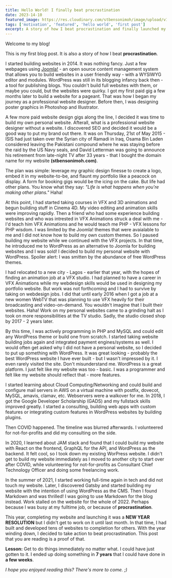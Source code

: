 ```yaml
---
title: Hello World! I finally beat procrastination
date: 2023-14-10
featured_image: https://res.cloudinary.com/stbensonimoh/image/upload/v1692657775/blog-content/photo-1607523751915-5291fab91551_ixp347.jpg
tags: ['motivation', 'featured', 'hello world', 'first post']
excerpt: A story of how I beat procrastination and finally launched my personal website after 7 years of procrastination.
---
```

Welcome to my blog!

This is my first blog post. It is also a story of how I beat <span title="Procrastination refers to the act of delaying or postponing tasks, often to a later time, despite knowing that such delays may have negative consequences. It involves voluntarily putting off actions or decisions that need to be made, and it is often considered a behavior associated with avoiding tasks perceived as difficult, unpleasant, or overwhelming.">**procrastination**</span>.

I started building websites in 2014. It was nothing fancy. Just a few webpages using [Joomla!](https://www.joomla.org/) - an open source content management system that allows you to build websites in a user friendly way - with a WYSIWYG editor and modules. WordPress was still in its blogging infancy back then - a tool for publishing blogs. You couldn't build full websites with them, or maybe you could, but the websites were quirky. I got my first paid gig a few months later to build a website for a pageant. That was how I began my journey as a professional website designer. Before then, I was designing poster graphics in Photoshop and Illustrator.

A few more paid website design gigs along the line, I decided it was time to build my own personal website. Afterall, what is a professional website designer without a website. I discovered SEO and decided it would be a good way to put my brand out there. It was on Thursday, 21st of May 2015 - ISIS had just taken over the Syrian city of Ramadi in Iraq, Osama Bin Laden considered leaving the Pakistani compound where he was staying before the raid by the US Navy seals, and David Letterman was going to announce his retirement from late-night TV after 33 years - that I bought the domain name for my website **(stbensonimoh.com)**.

The plan was simple: leverage my graphic design finesse to create a logo, embed it in my website-to-be, and flaunt my portfolio like a peacock on display. A form for booking gigs would be the icing on the cake. But life had other plans. You know what they say: *"Life is what happens when you're making other plans."* Haha!

At this point, I had started taking courses in VFX and 3D animations and begun building stuff in Cinema 4D. My video editing and animation skills were improving rapidly. Then a friend who had some experience building websites and who was intrested in VFX Animations struck a deal with me - I'd teach him VFX Animations and he would teach me PHP - VFX lessons for PHP wisdom. I was limited by the Joomla! themes that were avaialable to me and I did not know how to build my own custom themes. So I paused building my website while we continued with the VFX projects. In that time, he introduced me to WordPress as an alternative to Joomla for building websites and I was sold! I decided to build my personal website with WordPress. Spoiler alert: I was smitten by the abundance of free WordPress themes.

I had relocated to a new city - Lagos - earlier that year, with the hopes of finding an animation job at a VFX studio. I had planned to have a career in VFX Animations while my webdesign skills would be used in designing my portfolio website. But work was not forthcoming and I had to survive by taking on webdesign jobs. I did that until early 2016 when I got a job at a new women WebTV that was planning to use VFX heavily for their broadcasting and video-on-demand. You wouldn't imagine that I built their websites. Haha! Work on my personal websites came to a grinding halt as I took on more responsibilities at the TV studio. Sadly, the studio closed shop by 2017 - 2 years later.

By this time, I was actively programming in PHP and MySQL and could edit any WordPress theme or build one from scratch. I started taking website building jobs again and integrated payment engines/systems as well. I would often get asked why I did not have a personal website, so I decided to put up something with WordPress. It was great looking - probably the best WordPress website I have ever built - but I wasn't impressed by it. I even rarely visited the site. Don't misunderstand me. WordPress is a great platform. I just felt like my website was too - basic. I was a programmer and felt like my website should reflect that - more features.

I started learning about Cloud Computing/Networking and could build and configure mail servers in AWS on a virtual machine with postfix, dovecot, MySQL, amavis, clamav, etc. Webservers were a walkover for me. In 2018, I got the Google Developer Scholarship (GADS) and my fullstack skills improved greatly. I started a consulting, building web apps with custom features or integrating custom features in WordPress websites by building plugins. 

Then COVID happened. The timeline was blurred afterwards. I volunteered for not-for-profits and did my consulting on the side.

In 2020, I learned about JAM stack and found that I could build my website with React on the frontend, GraphQL for the API, and WordPress as the backend. It felt cool, so I took down my existing WorPress website. I didn't get to build my website immediately as I moved to another city to start over after COVID, while volunteering for not-for-profits as Consultant Chief Technology Officer and doing some freelancing work. 

In the summer of 2021, I started working full-time again in tech and did not touch my website. Later, I discovered Gatsby and started building my website with the intention of using WordPress as the CMS. Then I found Markdown and was thrilled! I was going to use Markdown for the blog instead. Work stalled on the website for the whole of 2022. Perhaps because I was busy at my fulltime job, or because of **procrastination**. 

This year, completing my website and launching it was a **NEW YEAR RESOLUTION** but I didn't get to work on it until last month. In that time, I had built and developed tens of websites to completion for others. With the year winding down, I decided to take action to beat procrastination. This post that you are reading is a proof of that.

**Lesson:** Get to do things immediately no matter what. I could have just gotten to it. I ended up doing something in **7 years** that I could have done in **a few weeks**.

*I hope you enjoyed reading this? There's more to come. ;)*
